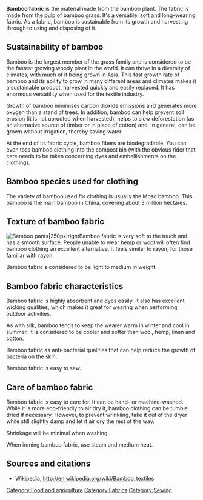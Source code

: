 '''Bamboo fabric''' is the material made from the bamboo plant. The fabric is made from the pulp of bamboo grass. It's a versatile, soft and long-wearing fabric. As a fabric, bamboo is sustainable from its growth and harvesting through to using and disposing of it.

== Sustainability of bamboo ==
Bamboo is the largest member of the grass family and is considered to be the fastest growing woody plant in the world. It can thrive in a diversity of climates, with much of it being grown in Asia. This fast growth rate of bamboo and its ability to grow in many different areas and climates makes it a sustainable product, harvested quickly and easily replaced. It has enormous versatility when used for the textile industry.

Growth of bamboo minimises carbon dioxide emissions and generates more oxygen than a stand of trees. In addition, bamboo can help prevent soil erosion (it is not uprooted when harvested), helps to slow deforestation (as an alternative source of timber or in place of cotton) and, in general, can be grown without irrigation, thereby saving water.

At the end of its fabric cycle, bamboo fibers are biodegradable. You can even toss bamboo clothing into the compost bin (with the obvious rider that care needs to be taken concerning dyes and embellishments on the clothing).

== Bamboo species used for clothing ==
The variety of bamboo used for clothing is usually the Moso bamboo. This bamboo is the main bamboo in China, covering about 3 million hectares.

== Texture of bamboo fabric ==
[[File:Bamboopants.png|thumb|Bamboo pants|250px|right]]Bamboo fabric is very soft to the touch and has a smooth surface. People unable to wear hemp or wool will often find bamboo clothing an excellent alternative. It feels similar to rayon, for those familiar with rayon.

Bamboo fabric s considered to be light to medium in weight.

== Bamboo fabric characteristics ==
Bamboo fabric is highly absorbent and dyes easily. It also has excellent wicking qualities, which makes it great for wearing when performing outdoor activities.

As with silk, bamboo tends to keep the wearer warm in winter and cool in summer. It is considered to be cooler and softer than wool, hemp, linen and cotton.

Bamboo fabric as anti-bacterial qualities that can help reduce the growth of bacteria on the skin.

Bamboo fabric is easy to sew.

== Care of bamboo fabric ==
Bamboo fabric is easy to care for. It can be hand- or machine-washed. While it is more eco-friendly to air dry it, bamboo clothing can be tumble dried if necessary. However, to prevent wrinkling, take it out of the dryer while still slightly damp and let it air dry the rest of the way.

Shrinkage will be minimal when washing.

When ironing bamboo fabric, use steam and medium heat.

== Sources and citations ==
* Wikipedia, http://en.wikipedia.org/wiki/Bamboo_textiles

[[Category:Food and agriculture]]
[[Category:Fabrics]]
[[Category:Sewing]]